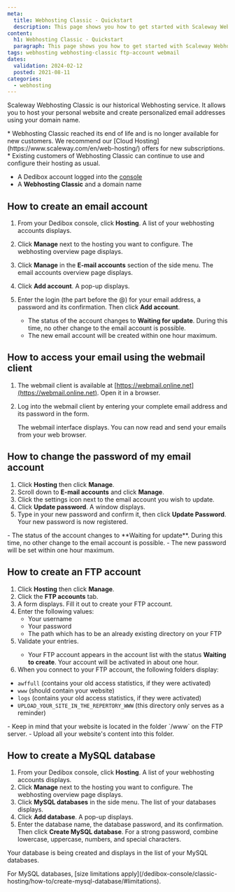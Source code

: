 ```yaml
---
meta:
  title: Webhosting Classic - Quickstart
  description: This page shows you how to get started with Scaleway Webhosting Classic.
content:
  h1: Webhosting Classic - Quickstart
  paragraph: This page shows you how to get started with Scaleway Webhosting Classic.
tags: webhosting webhosting-classic ftp-account webmail
dates:
  validation: 2024-02-12
  posted: 2021-08-11
categories:
  - webhosting
---
```


<Macro id="webhosting-online" />

Scaleway Webhosting Classic is our historical Webhosting service. It allows you to host your personal website and create personalized email addresses using your domain name.

<Message type="important">
  * Webhosting Classic reached its end of life and is no longer available for new customers. We recommend our [Cloud Hosting](https://www.scaleway.com/en/web-hosting/) offers for new subscriptions.
  * Existing customers of Webhosting Classic can continue to use and configure their hosting as usual.
</Message>

<Macro id="requirements" />

- A Dedibox account logged into the [console](https://console.online.net)
- A **Webhosting Classic** and a domain name

## How to create an email account

1. From your Dedibox console, click **Hosting**. A list of your webhosting accounts displays.
2. Click **Manage** next to the hosting you want to configure. The webhosting overview page displays.
3. Click **Manage** in the **E-mail accounts** section of the side menu. The email accounts overview page displays.
4. Click **Add account**. A pop-up displays.
    <Lightbox src="scaleway_create_email.webp" alt="" />
5. Enter the login (the part before the @) for your email address, a password and its confirmation. Then click **Add account**.
    <Message type="note">
      - The status of the account changes to **Waiting for update**. During this time, no other change to the email account is possible.
      - The new email account will be created within one hour maximum.

    </Message>

## How to access your email using the webmail client

1. The webmail client is available at [https://webmail.online.net](https://webmail.online.net). Open it in a browser.
2. Log into the webmail client by entering your complete email address and its password in the form.

    The webmail interface displays. You can now read and send your emails from your web browser.

## How to change the password of my email account

1. Click **Hosting** then click **Manage**.
2. Scroll down to **E-mail accounts** and click **Manage**.
3. Click the settings icon next to the email account you wish to update.
4. Click **Update password**. A window displays.
5. Type in your new password and confirm it, then click **Update Password**. Your new password is now registered.

<Message type="note">
  - The status of the account changes to **Waiting for update**. During this time, no other change to the email account is possible.
  - The new password will be set within one hour maximum.
</Message>

## How to create an FTP account

1. Click **Hosting** then click **Manage**.
2. Click the **FTP accounts** tab.
3. A form displays. Fill it out to create your FTP account.
4. Enter the following values:
    * Your username
    * Your password
    * The path which has to be an already existing directory on your FTP
5. Validate your entries.
    <Message type="note">
      - Your FTP account appears in the account list with the status **Waiting to create**. Your account will be activated in about one hour.
    </Message>
6. When you connect to your FTP account, the following folders display:
* `awffull` (contains your old access statistics, if they were activated)
* `www` (should contain your website)
* `logs` (contains your old access statistics, if they were activated)
* `UPLOAD_YOUR_SITE_IN_THE_REPERTORY_WWW` (this directory only serves as a reminder)

<Message type="important">
  - Keep in mind that your website is located in the folder `/www` on the FTP server.
  - Upload all your website's content into this folder.
</Message>

## How to create a MySQL database

1. From your Dedibox console, click **Hosting**. A list of your webhosting accounts displays.
2. Click **Manage** next to the hosting you want to configure. The webhosting overview page displays.
3. Click **MySQL databases** in the side menu. The list of your databases displays.
4. Click **Add database**. A pop-up displays.
5. Enter the database name, the database password, and its confirmation. Then click **Create MySQL database**.
    <Message type="tip">
      For a strong password, combine lowercase, uppercase, numbers, and special characters.
    </Message>

Your database is being created and displays in the list of your MySQL databases.

<Message type="note">
  For MySQL databases, [size limitations apply](/dedibox-console/classic-hosting/how-to/create-mysql-database/#limitations).
</Message>